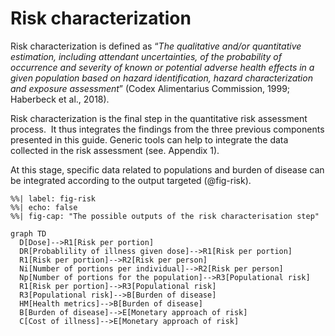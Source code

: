 # Risk characterization

Risk characterization is defined as "*The qualitative and/or quantitative estimation, including attendant uncertainties, of the probability of occurrence and severity of known or potential adverse health effects in a given population based on hazard identification, hazard characterization and exposure assessment*" (Codex Alimentarius Commission, 1999; Haberbeck et al., 2018).

Risk characterization is the final step in the quantitative risk assessment process.  It thus integrates the findings from the three previous components presented in this guide. Generic tools can help to integrate the data collected in the risk assessment (see. Appendix 1).

At this stage, specific data related to populations and burden of disease can be integrated according to the output targeted (\@fig-risk).

```mermaid
%%| label: fig-risk
%%| echo: false
%%| fig-cap: "The possible outputs of the risk characterisation step"

graph TD
  D[Dose]-->R1[Risk per portion]
  DR[Probablility of illness given dose]-->R1[Risk per portion]
  R1[Risk per portion]-->R2[Risk per person]
  Ni[Number of portions per individual]-->R2[Risk per person]
  Np[Number of portions for the population]-->R3[Populational risk]
  R1[Risk per portion]-->R3[Populational risk]
  R3[Populational risk]-->B[Burden of disease]
  HM[Health metrics]-->B[Burden of disease]
  B[Burden of disease]-->E[Monetary approach of risk]
  C[Cost of illness]-->E[Monetary approach of risk]
```

